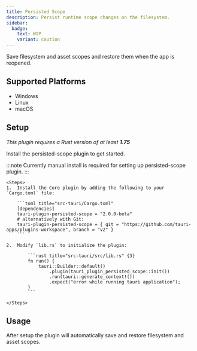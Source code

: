 ```yaml
---
title: Persisted Scope
description: Persist runtime scope changes on the filesystem.
sidebar:
  badge:
    text: WIP
    variant: caution
---
```



<PluginLinks plugin="persisted-scope" showJsLinks={false} />

Save filesystem and asset scopes and restore them when the app is reopened.

## Supported Platforms

- Windows
- Linux
- macOS

## Setup

_This plugin requires a Rust version of at least **1.75**_

Install the persisted-scope plugin to get started.

:::note
Currently manual install is required for setting up persisted-scope plugin.
:::

    <Steps>
    1.  Install the Core plugin by adding the following to your `Cargo.toml` file:

        ```toml title="src-tauri/Cargo.toml"
        [dependencies]
        tauri-plugin-persisted-scope = "2.0.0-beta"
        # alternatively with Git:
        tauri-plugin-persisted-scope = { git = "https://github.com/tauri-apps/plugins-workspace", branch = "v2" }
        ```

    2.  Modify `lib.rs` to initialize the plugin:

            ```rust title="src-tauri/src/lib.rs" {3}
            fn run() {
                tauri::Builder::default()
                    .plugin(tauri_plugin_persisted_scope::init())
                    .run(tauri::generate_context!())
                    .expect("error while running tauri application");
            }
            ```

    </Steps>

## Usage

After setup the plugin will automatically save and restore filesystem and asset scopes.

<Permissions plugin="persisted-scope" />
